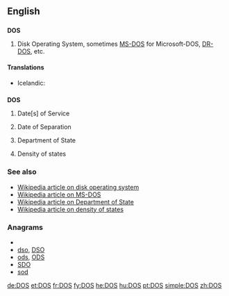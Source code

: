 {{also|DoS}}
==English==

==={{acronym}}===
'''DOS'''

# {{computing}} Disk Operating System, sometimes [[MS-DOS]] for Microsoft-DOS, [[DR-DOS]], etc.

====Translations====
{{trans-top|Disk Operating System}}
* Icelandic: {{t|is|diskstýrikerfi|n}}
{{trans-mid}}
{{trans-bottom}}

==={{initialism}}===
'''DOS'''

# {{military}} Date[s] of Service
# {{military}} Date of Separation
# {{US}} Department of State
# {{science}} Density of states

===See also===
* [[w:DOS_%28disambiguation%29|Wikipedia article on disk operating system]]
* [[w:MS-DOS|Wikipedia article on MS-DOS]]
* [[w:United States Department of State|Wikipedia article on Department of State]]
* [[w:Density_of_states|Wikipedia article on density of states]]

===Anagrams===
* {{alphagram|dos}}
* [[dso#English|dso]], [[DSO#English|DSO]]
* [[ods#English|ods]], [[ODS#English|ODS]]
* [[SDO#English|SDO]]
* [[sod#English|sod]]

[[de:DOS]]
[[et:DOS]]
[[fr:DOS]]
[[fy:DOS]]
[[he:DOS]]
[[hu:DOS]]
[[pt:DOS]]
[[simple:DOS]]
[[zh:DOS]]